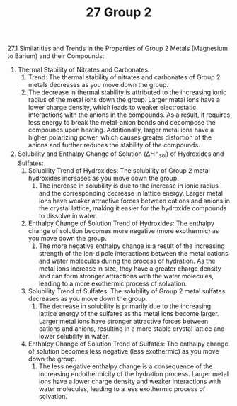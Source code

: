 ﻿---
title: 27 Group 2
subject: chemistry
---

27\.1 Similarities and Trends in the Properties of Group 2 Metals (Magnesium to Barium) and their Compounds:

1. Thermal Stability of Nitrates and Carbonates:
   1. Trend: The thermal stability of nitrates and carbonates of Group 2 metals decreases as you move down the group.
   1. The decrease in thermal stability is attributed to the increasing ionic radius of the metal ions down the group. Larger metal ions have a lower charge density, which leads to weaker electrostatic interactions with the anions in the compounds. As a result, it requires less energy to break the metal-anion bonds and decompose the compounds upon heating. Additionally, larger metal ions have a higher polarizing power, which causes greater distortion of the anions and further reduces the stability of the compounds.
1. Solubility and Enthalpy Change of Solution (ΔH<sup>⦵</sup><sub>sol</sub>) of Hydroxides and Sulfates:
   1. Solubility Trend of Hydroxides: The solubility of Group 2 metal hydroxides increases as you move down the group.
      1. The increase in solubility is due to the increase in ionic radius and the corresponding decrease in lattice energy. Larger metal ions have weaker attractive forces between cations and anions in the crystal lattice, making it easier for the hydroxide compounds to dissolve in water.
   1. Enthalpy Change of Solution Trend of Hydroxides: The enthalpy change of solution becomes more negative (more exothermic) as you move down the group.
      1. The more negative enthalpy change is a result of the increasing strength of the ion-dipole interactions between the metal cations and water molecules during the process of hydration. As the metal ions increase in size, they have a greater charge density and can form stronger attractions with the water molecules, leading to a more exothermic process of solvation.
   1. Solubility Trend of Sulfates: The solubility of Group 2 metal sulfates decreases as you move down the group.
      1. The decrease in solubility is primarily due to the increasing lattice energy of the sulfates as the metal ions become larger. Larger metal ions have stronger attractive forces between cations and anions, resulting in a more stable crystal lattice and lower solubility in water.
   1. Enthalpy Change of Solution Trend of Sulfates: The enthalpy change of solution becomes less negative (less exothermic) as you move down the group.
      1. The less negative enthalpy change is a consequence of the increasing endothermicity of the hydration process. Larger metal ions have a lower charge density and weaker interactions with water molecules, leading to a less exothermic process of solvation.

